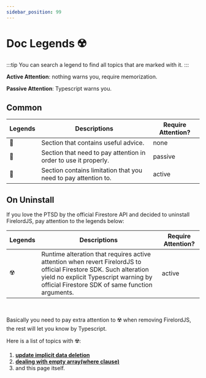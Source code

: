 ```yaml
---
sidebar_position: 99
---
```


# Doc Legends ☢️

:::tip
You can search a legend to find all topics that are marked with it.
:::

**Active Attention**: nothing warns you, require memorization.

**Passive Attention**: Typescript warns you.

## Common

| Legends | Descriptions                                                    | Require Attention? |
| ------- | --------------------------------------------------------------- | ------------------ |
| 🦤      | Section that contains useful advice.                            | none               |
| 🦜      | Section that need to pay attention in order to use it properly. | passive            |
| 🐧      | Section contains limitation that you need to pay attention to.  | active             |

## On Uninstall

If you love the PTSD by the official Firestore API and decided to uninstall FirelordJS, pay attention to the legends below:

| Legends | Descriptions                                                                                                                                                                                                   | Require Attention? |
| ------- | -------------------------------------------------------------------------------------------------------------------------------------------------------------------------------------------------------------- | ------------------ |
| ☢️      | Runtime alteration that requires active attention when revert FirelordJS to official Firestore SDK. Such alteration yield no explicit Typescript warning by official Firestore SDK of same function arguments. | active             |

<br />

Basically you need to pay extra attention to ☢️ when removing FirelordJS, the rest will let you know by Typescript.

Here is a list of topics with ☢️:

1. **[update implicit data deletion](../highlights/update#circumvent-implicit-data-deletion-%EF%B8%8F)**
2. **[dealing with empty array(where clause)](../highlights/where##dealing-with-empty-array-%EF%B8%8F)**
3. and this page itself.

